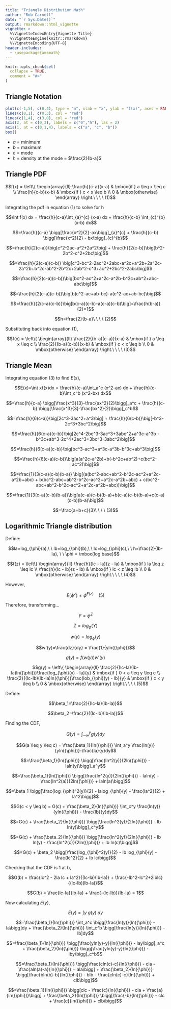 ```yaml
---
title: "Triangle Distribution Math"
author: "Rob Carnell"
date: "`r Sys.Date()`"
output: rmarkdown::html_vignette
vignette: >
  %\VignetteIndexEntry{Vignette Title}
  %\VignetteEngine{knitr::rmarkdown}
  %\VignetteEncoding{UTF-8}
header-includes:
  - \usepackage{amsmath}
---
```


```r
knitr::opts_chunk$set(
  collapse = TRUE,
  comment = "#>"
)
```

## Triangle Notation

```r
plot(c(-1,5), c(0,4), type = "n", xlab = "x", ylab = "f(x)", axes = FALSE)
lines(c(0,1), c(0,3), col = "red")
lines(c(1,4), c(3,0), col = "red")
axis(2, at = c(0,3), labels = c("0","h"), las = 2)
axis(1, at = c(0,1,4), labels = c("a", "c", "b"))
box()
```

- $a$ = minimum
- $b$ = maximum
- $c$ = mode
- $h$ = density at the mode = $\frac{2}{b-a}$

## Triangle PDF

$$f(x) =
\left\{
	\begin{array}{ll}
		\frac{h}{c-a}(x-a)  & \mbox{if } a \leq x \leq c \\
		\frac{h}{c-b}(x-b) & \mbox{if } c < x \leq b \\
		0 & \mbox{otherwise}
	\end{array}
\right.\ \ \ \ (1)$$

Integrating the pdf in equation (1) to solve for h

$$\int f(x) dx = \frac{h}{c-a}\int_{a}^{c} (x-a) dx + 
\frac{h}{c-b} \int_{c}^{b} (x-b) dx$$

$$=\frac{h}{c-a} \bigg[\frac{x^2}{2}-ax\bigg]_{a}^{c} + 
\frac{h}{c-b} \bigg[\frac{x^2}{2} - bx\bigg]_{c}^{b}$$

$$=\frac{h}{2(c-a)}\big[c^2-2ac-a^2+2a^2\big] + \frac{h}{2(c-b)}\big[b^2-2b^2-c^2+2bc\big]$$

$$=\frac{h}{2(c-a)(c-b)} \big[c^3-bc^2-2ac^2+2abc-a^2c+a^2b+2a^2c-2a^2b+b^2c-ab^2-2b^2c+2ab^2-c^3+ac^2+2bc^2-2abc\big]$$

$$=\frac{h}{2(c-a)(c-b)}\big[bc^2-ac^2+a^2c-a^2b-b^2c+ab^2+abc-abc\big]$$

$$=\frac{h}{2(c-a)(c-b)}\big[b(c^2-ac+ab-bc)-a(c^2-ac+ab-bc)\big]$$

$$=\frac{h}{2(c-a)(c-b)}\big[b(c-a)(c-b)-a(c-a)(c-b)\big]=\frac{h(b-a)}{2}=1$$

$$h=\frac{2}{b-a}\ \ \ \ (2)$$

Substituting back into equation (1),

$$f(x) =
\left\{
	\begin{array}{ll}
		\frac{2}{(b-a)(c-a)}(x-a)  & \mbox{if } a \leq x \leq c \\
		\frac{2}{(b-a)(c-b)}(x-b) & \mbox{if } c < x \leq b \\
		0 & \mbox{otherwise}
	\end{array}
\right.\ \ \ \ (3)$$

## Triangle Mean

Integrating equation (3) to find $E(x)$,

$$E(x)=\int xf(x)dx = \frac{h}{c-a}\int_a^c (x^2-ax) dx + 
\frac{h}{c-b}\int_c^b (x^2-bx) dx$$

$$=\frac{h}{c-a} \bigg[\frac{x^3}{3}-\frac{ax^2}{2}\bigg]_a^c +
\frac{h}{c-b} \bigg[\frac{x^3}{3}-\frac{bx^2}{2}\bigg]_c^b$$

$$=\frac{h}{6(c-a)}\big[2c^3-3ac^2+a^3\big] +
\frac{h}{6(c-b)}\big[-b^3-2c^3+3bc^2\big]$$

$$=\frac{h}{6(c-a)(c-b)}\big[2c^4-2bc^3-3ac^3+3abc^2+a^3c-a^3b -
b^3c+ab^3-2c^4+2ac^3+3bc^3-3abc^2\big]$$

$$=\frac{h}{6(c-a)(c-b)}\big[bc^3-ac^3+a^3c-a^3b-b^3c+ab^3\big]$$

$$=\frac{h}{6(c-a)(c-b)}\big[a(a^2c-a^2b)+b(-b^2c+ab^2)+c(bc^2-ac^2)\big]$$

$$=\frac{1}{3(c-a)(c-b)(b-a)} \big[(a(bc^2-abc+ab^2-b^2c-ac^2+a^2c-a^2b+abc) + b(bc^2-abc+ab^2-b^2c-ac^2+a^2c-a^2b+abc) +
c(bc^2-abc+ab^2-b^2c-ac^2+a^2c-a^2b+abc))\big]$$

$$=\frac{1}{3(c-a)(c-b)(b-a)}\big[a(c-a)(c-b)(b-a)+b(c-a)(c-b)(b-a)+c(c-a)(c-b)(b-a)\big]$$

$$=\frac{a+b+c}{3}\ \ \ \ (3)$$

## Logarithmic Triangle distribution

Define:

$$la=log_{\phi}(a),\ \ lb=log_{\phi}(b),\ \ lc=log_{\phi}(c),\ \ h=\frac{2}{lb-la}, \ \ \phi = \mbox{log base}$$

$$f(z) = 
\left\{
  \begin{array}{ll}
    \frac{h}{lc - la}(z - la) & \mbox{if } la \leq z \leq lc \\
    \frac{h}{lc - lb}(z - lb) & \mbox{if } lc < z \leq lb \\
    0 & \mbox{otherwise}
  \end{array}
\right.\ \ \ \ (4)$$

However,

$$E({\phi}^z) \neq {\phi}^{E(z)}\ \ \ \ (5)$$

Therefore, transforming...

$$Y={\phi}^Z$$

$$Z=log_{\phi}(Y)$$

$$w(y)=log_{\phi}(y)$$

$$w'(y)=\frac{dz}{dy} = \frac{1}{yln({\phi})}$$

$$g(y)=f(w(y))w'(y)$$

$$g(y) = 
\left\{
  \begin{array}{ll}
    \frac{2}{(lc-la)(lb-la)ln({\phi})}\frac{log_{\phi}(y) - la}{y} & \mbox{if } 0 < a \leq y \leq c \\
    \frac{2}{(lc-lb)(lb-la)ln({\phi})}\frac{lob_{\phi}(y) - lb}{y} & \mbox{if } c < y \leq b \\
    0 & \mbox{otherwise}
  \end{array}
\right.\ \ \ \ (5)$$

Define:

$$\beta_1=\frac{2}{(lc-la)(lb-la)}$$

$$\beta_2=\frac{2}{(lc-lb)(lb-la)}$$

Finding the CDF, 

$$G(y)=\int_{-\infty}^y g(y)dy$$

$$G(a \leq y \leq c) = \frac{\beta_1}{ln({\phi})} \int_a^y \frac{ln(y)}{yln({\phi})}-\frac{la}{y}dy$$

$$=\frac{\beta_1}{ln({\phi})} \bigg[\frac{ln^2(y)}{2ln({\phi})} - laln(y)\bigg]_a^y$$

$$=\frac{\beta_1}{ln({\phi})} \bigg[\frac{ln^2(y)}{2ln({\phi})} - laln(y) - 
\frac{ln^2(a)}{2ln({\phi})} + laln(a)\bigg]$$

$$=\beta_1 \bigg[\frac{log_{\phi}^2(y)}{2} - lalog_{\phi}(y) - \frac{la^2}{2} + la^2\bigg]$$

$$G(c < y \leq b) = G(c) + \frac{\beta_2}{ln({\phi})} \int_c^y \frac{ln(y)}{yln({\phi})} - \frac{lb}{y}dy$$

$$=G(c) + \frac{\beta_2}{ln({\phi})} \bigg[\frac{ln^2(y)}{2ln({\phi})} - lb ln(y)\bigg]_c^y$$

$$=G(c) + \frac{\beta_2}{ln({\phi})} \bigg[\frac{ln^2(y)}{2ln({\phi})} - lb ln(y) - 
\frac{ln^2(c)}{2ln({\phi})} + lb ln(c)\bigg]$$

$$=G(c) + \beta_2 \bigg[\frac{log_{\phi}^2(y)}{2} - lb log_{\phi}(y) - \frac{lc^2}{2} + lb lc\bigg]$$

Checking that the CDF is 1 at b,

$$G(b) = \frac{lc^2 - 2la lc + la^2}{(lc-la)(lb-la)} + \frac{-lb^2-lc^2+2lblc}{(lc-lb)(lb-la)}$$

$$G(b) = \frac{lc-la}{lb-la} + \frac{-(lc-lb)}{lb-la} = 1$$

Now calculating $E(y)$,

$$E(y) = \int y\ g(y)\ dy$$

$$=\frac{\beta_1}{ln({\phi})} \int_a^c \bigg[\frac{ln(y)}{ln({\phi})} - la\bigg]dy + 
\frac{\beta_2}{ln({\phi})} \int_c^b \bigg[\frac{ln(y)}{ln({\phi})} - lb]dy$$

$$=\frac{\beta_1}{ln({\phi})} \bigg[\frac{yln(y)-y}{ln({\phi})} - lay\bigg]_a^c +
\frac{\beta_2}{ln({\phi})} \bigg[\frac{yln(y)-y}{ln({\phi})} - lby\bigg]_c^b$$

$$=\frac{\beta_1}{ln({\phi})} \bigg[\frac{cln(c)-c}{ln({\phi})} - cla - \frac{aln(a)-a}{ln({\phi})} + ala\bigg] +
\frac{\beta_2}{ln({\phi})} \bigg[\frac{bln(b)-b}{ln({\phi})} - blb - \frac{cln(c)-c}{ln({\phi})} + clb\bigg]$$

$$=\frac{\beta_1}{ln({\phi})} \bigg[clc - \frac{c}{ln({\phi})} - cla + \frac{a}{ln({\phi})}\bigg] + \frac{\beta_2}{ln({\phi})} \bigg[\frac{-b}{ln({\phi})} - clc + \frac{c}{ln({\phi})} + clb\bigg]$$

